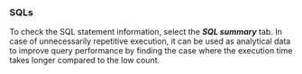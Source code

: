 ### SQLs

<ImgLang img="analysis-tx-sql-summary.png" desc="SQL summary" />

To check the SQL statement information, select the **_SQL summary_** tab. In case of unnecessarily repetitive execution, it can be used as analytical data to improve query performance by finding the case where the execution time takes longer compared to the low count.
